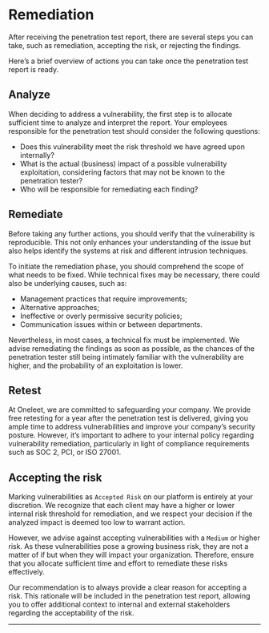 # Remediation

After receiving the penetration test report, there are several steps you can take, such as remediation, accepting the risk, or rejecting the findings.

Here’s a brief overview of actions you can take once the penetration test report is ready.

## Analyze

When deciding to address a vulnerability, the first step is to allocate sufficient time to analyze and interpret the report. Your employees responsible for the penetration test should consider the following questions:

- Does this vulnerability meet the risk threshold we have agreed upon internally?
- What is the actual (business) impact of a possible vulnerability exploitation, considering factors that may not be known to the penetration tester?
- Who will be responsible for remediating each finding?

## Remediate

Before taking any further actions, you should verify that the vulnerability is reproducible. This not only enhances your understanding of the issue but also helps identify the systems at risk and different intrusion techniques.

To initiate the remediation phase, you should comprehend the scope of what needs to be fixed. While technical fixes may be necessary, there could also be underlying causes, such as:

- Management practices that require improvements;
- Alternative approaches;
- Ineffective or overly permissive security policies;
- Communication issues within or between departments.

Nevertheless, in most cases, a technical fix must be implemented. We advise remediating the findings as soon as possible, as the chances of the penetration tester still being intimately familiar with the vulnerability are higher, and the probability of an exploitation is lower.

## Retest

At Oneleet, we are committed to safeguarding your company. We provide free retesting for a year after the penetration test is delivered, giving you ample time to address vulnerabilities and improve your company’s security posture. However, it’s important to adhere to your internal policy regarding vulnerability remediation, particularly in light of compliance requirements such as SOC 2, PCI, or ISO 27001.

## Accepting the risk

Marking vulnerabilities as `Accepted Risk` on our platform is entirely at your discretion. We recognize that each client may have a higher or lower internal risk threshold for remediation, and we respect your decision if the analyzed impact is deemed too low to warrant action.

However, we advise against accepting vulnerabilities with a `Medium` or higher risk. As these vulnerabilities pose a growing business risk, they are not a matter of if but when they will impact your organization. Therefore, ensure that you allocate sufficient time and effort to remediate these risks effectively.

Our recommendation is to always provide a clear reason for accepting a risk. This rationale will be included in the penetration test report, allowing you to offer additional context to internal and external stakeholders regarding the acceptability of the risk.

---